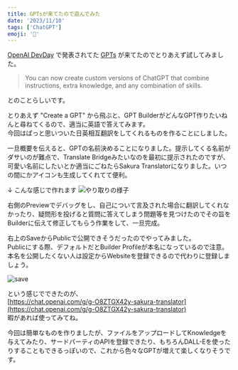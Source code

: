 ```yaml
---
title: GPTsが来てたので遊んでみた
date: '2023/11/10'
tags: ['ChatGPT']
emoji: '🤖'
---
```


[OpenAI DevDay](https://www.youtube.com/live/U9mJuUkhUzk?si=wAh8R8bAO8eDI-e5) で発表されてた [GPTs](https://openai.com/blog/introducing-gpts) が来てたのでとりあえず試してみました。
> You can now create custom versions of ChatGPT that combine instructions, extra knowledge, and any combination of skills.

とのことらしいです。

とりあえず "Create a GPT" から飛ぶと、GPT BuilderがどんなGPT作りたいねんと尋ねてくるので、適当に英語で答えてみます。  
今回はぱっと思いついた日英相互翻訳をしてくれるものを作ることにしました。

一旦概要を伝えると、GPTの名前決めることになりました。提示してくる名前がダサいのが難点で、Translate Bridgeみたいなのを最初に提示されたのですが、可愛い名前にしたいとか適当にごねたらSakura Translatorになりました。いつの間にかアイコンも生成してくれてて便利。

↓ こんな感じで作れます
![やり取りの様子](./_image/F-iNrP3bwAAjX01.jpg)  

右側のPreviewでデバッグをし、自己について言及された場合に翻訳してくれなかったり、疑問形を投げると質問に答えてしまう問題等を見つけたのでその旨をBuilderに伝えて修正してもらう作業をして、一旦完成。

右上のSaveからPublicで公開できそうだったのでやってみました。  
Publicにする際、デフォルトだとBuilder Profileが本名になっているので注意。本名を公開したくない人は設定からWebsiteを登録できるので代わりに登録しましょう。

![save](./_image/1110pub.png)

という感じでできたのが、  
[https://chat.openai.com/g/g-O8ZTGX42y-sakura-translator](https://chat.openai.com/g/g-O8ZTGX42y-sakura-translator)  
暇があれば使ってみてね。

今回は簡単なものを作りましたが、ファイルをアップロードしてKnowledgeを与えてみたり、サードパーティのAPIを登録できたり、もちろんDALL-Eを使ったりすることもできるっぽいので、これから色々なGPTが増えて楽しくなりそうです。
